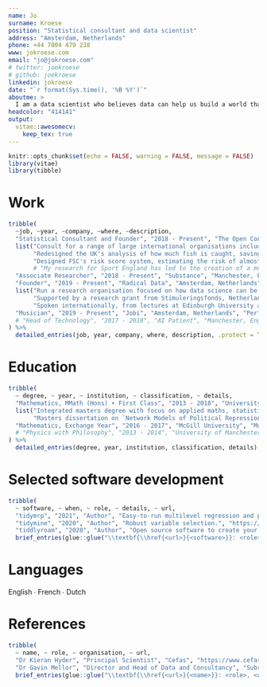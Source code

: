 ```yaml
---
name: Jo
surname: Kroese
position: "Statistical consultant and data scientist"
address: "Amsterdam, Netherlands"
phone: +44 7804 479 238
www: jokroese.com
email: "jo@jokroese.com"
# twitter: joekroese
# github: joekroese
linkedin: jokroese
date: "`r format(Sys.time(), '%B %Y')`"
aboutme: >
  I am a data scientist who believes data can help us build a world that is more joyful and just. I have worked in a diverse range of areas, from calculating the number of fish caught in the sea for the UK government to founding a citizen-centred research organisation.
headcolor: "414141"
output:
  vitae::awesomecv:
    keep_tex: true
---
```


```r
knitr::opts_chunk$set(echo = FALSE, warning = FALSE, message = FALSE)
library(vitae)
library(tibble)
```

# Work

```r
tribble(
  ~job, ~year, ~company, ~where, ~description,
  "Statistical Consultant and Founder", "2018 - Present", "The Open Consultancy", "Amsterdam, Netherlands",
  list("Consult for a range of large international organisations including FSC, the UK government, DEFRA, Sport England and UEFA.",
       "Redesigned the UK's analysis of how much fish is caught, saving the government over half a million pounds each year.",
       "Designed FSC's risk score system, estimating the risk of almost one hundred thousand forestry projects."),
       # "My research for Sport England has led to the creation of a multidisciplinary research group on activity inequality."),
  "Associate Researcher", "2018 - Present", "Substance", "Manchester, England", "Collaborate on national projects in health and environment policy.",
  "Founder", "2019 - Present", "Radical Data", "Amsterdam, Netherlands",
  list("Run a research organisation focused on how data science can be used as a tool for citizen empowerment through art, activism and policy.",
       "Supported by a research grant from Stimuleringsfonds, Netherlands.",
       "Spoken internationally, from lectures at Edinburgh University and Université de Montréal to public talks at Mozilla Festival and Digital Arts Zurich."),
  "Musician", "2019 - Present", "Jobi", "Amsterdam, Netherlands", "Perform live coded dance music internationally, from Amsterdam to Medellín, Colombia.",
  # "Head of Technology", "2017 - 2018", "AI Patient", "Manchester, England", "Led software development at a medical technology startup designing AI chatbots to train medical students."
) %>%
  detailed_entries(job, year, company, where, description, .protect = TRUE)
```

# Education

```r
tribble(
  ~ degree, ~ year, ~ institution, ~ classification, ~ details,
  "Mathematics, MMath (Hons) ∙ First Class", "2013 - 2018", "University of Manchester", "Manchester, England",
  list("Integrated masters degree with focus on applied maths, statistics and computer science",
       "Masters dissertation on `Network Models of Political Repression and Revolution'"),
  "Mathematics, Exchange Year", "2016 - 2017", "McGill University", "Montréal, Canada", "Courses studied include graduate courses in economics, mathematics and computer science",
  # "Physics with Philosophy", "2013 - 2014", "University of Manchester", "First Class Average", "Pursued one year of undergraduate study"
) %>% 
  detailed_entries(degree, year, institution, classification, details)
```

<!-- # Programming languages -->

<!-- R - Python - Java - Javascript - CSS - HTML - Mathematica -->

# Selected software development

```r
tribble(
  ~ software, ~ when, ~ role, ~ details, ~ url,
  "tidymrp", "2021", "Author", "Easy-to-run multilevel regression and poststratification (MRP) analyses in R.", "https://joekroese.github.io/tidymrp/",
  "tidymine", "2020", "Author", "Robust variable selection.", "https://joekroese.github.io/tidymine/",
  "tiddlyroam", "2020", "Author", "Open source software to create your own personal wikipedia that has been downloaded over 20,000 times.", "https://tiddlyroam.org") |> 
  brief_entries(glue::glue("\\textbf{\\href{<url>}{<software>}}: <role> \\newline <details>", .open = "<", .close = ">"), paste0(when, "\\newline"), .protect = FALSE)
```

# Languages

English ∙ French ∙ Dutch

# References

```r
tribble(
  ~ name, ~ role, ~ organisation, ~ url,
  "Dr Kieran Hyder", "Principal Scientist", "Cefas", "https://www.cefas.co.uk/about-us/people/kieran-hyder/",
  "Dr Gavin Mellor", "Director and Head of Data and Consultancy", "Substance", "https://www.substance.net/team/gavin-mellor/") |>
  brief_entries(glue::glue("\\textbf{\\href{<url>}{<name>}}: <role>, <organisation>.", .open = "<", .close = ">"), .protect = FALSE)
```
